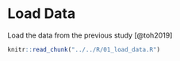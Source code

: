 # Load Data

Load the data from the previous study [@toh2019]

```r
knitr::read_chunk("../../R/01_load_data.R")
```

```r
```

```r
```

```r
```

```r
```
